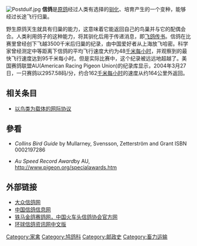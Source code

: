 {{Otheruses|subject=[[鳥類|鳥類]]|other=[[前苏联|前苏联]] （现属[[俄罗斯|俄罗斯]]）[[米里设计局|米里设计局]] 研发的世界上最大的直升机|V-12直升机}}

{{unreferenced|time=2010-01-20T10:45:54+00:00}}
[[File:Postduif.jpg|thumb]]
'''信鸽'''是[[原鸽|原鸽]]经过人类有选择的[[驯化|驯化]]、培育产生的一个变种，能够经过长途飞行归巢。

野生原鸽天生就具有归巢的能力，这意味着它能返回自己的鸟巢并与它的配偶会合。人类利用鸽子的这种能力，将其驯化后用于传递消息，即[[飞鸽传书|飞鸽传书]]。信鸽在比赛里曾经创下飞越3500千米后归巢的纪录，由中国爱好者从上海放飞哈密。科学家曾经测定中等距离下信鸽的平均飞行速度大约为48[[千米每小时|千米每小时]]，并观察到的最快飞行速度达到95千米每小时。但是实际比赛中，这个纪录被远远地超越了。美国赛鸽联盟AU(American Racing Pigeon Union)的纪录库显示，2004年3月27日，一只赛鸽以2957.58码/分，约合162[[千米每小时|千米每小时]]的速度从约164公里外返回。

== 相关条目==
*[[以鸟类为载体的网际协议|以鸟类为载体的网际协议]]
== 參看 ==
{{commons|Columba livia}}
* ''Collins Bird Guide'' by Mullarney, Svensson, Zetterström and Grant ISBN 0002197286

* ''Au Speed Record Award''by AU, http://www.pigeon.org/specialawards.htm {{Wayback|url=http://www.pigeon.org/specialawards.htm |date=20190618184223 }}

==外部链接==
*[http://www.dazhongxinge.com 大众信鸽网] {{Wayback|url=http://www.dazhongxinge.com/ |date=20201020061235 }}
*[http://www.chinaxinge.com 中国信鸽信息网] {{Wayback|url=http://www.chinaxinge.com/ |date=20201022041149 }}
*[http://www.lhpcc.org 铁马金鸽赛鸽网，中国火车头信鸽协会官方网] {{Wayback|url=http://www.lhpcc.org/ |date=20200130191730 }}
*[http://www.hqxgw.com 环球信鸽资讯网中文版] {{Wayback|url=http://www.hqxgw.com/ |date=20201028210651 }}

{{Authority control}}
{{郵政小作品}}
[[Category:家禽|Category:家禽]]
[[Category:鸠鸽科|Category:鸠鸽科]]
[[Category:邮政史|Category:邮政史]]
[[Category:畜力运输|Category:畜力运输]]